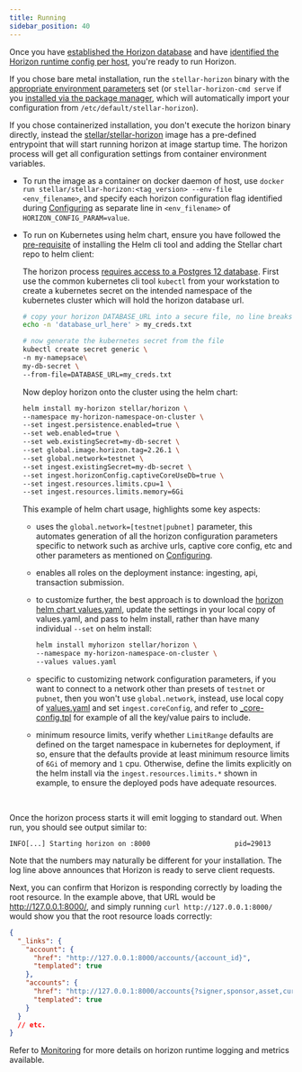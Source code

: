 ```yaml
---
title: Running
sidebar_position: 40
---
```



Once you have [established the Horizon database](./configuring.mdx#initialize-horizon-database) and have [identified the Horizon runtime config per host](./configuring.mdx#pre-requisites), you're ready to run Horizon.

If you chose bare metal installation, run the `stellar-horizon` binary with the [appropriate environment parameters](./configuring.mdx#parameters) set (or `stellar-horizon-cmd serve` if you [installed via the package manager](./installing.mdx#package-manager), which will automatically import your configuration from `/etc/default/stellar-horizon`).

If you chose containerized installation, you don't execute the horizon binary directly, instead the [stellar/stellar-horizon](https://hub.docker.com/r/stellar/stellar-horizon) image has a pre-defined entrypoint that will start running horizon at image startup time. The horizon process will get all configuration settings from container environment variables.

- To run the image as a container on docker daemon of host, use `docker run stellar/stellar-horizon:<tag_version> --env-file <env_filename>`, and specify each horizon configuration flag identified during [Configuring](./configuring.mdx) as separate line in `<env_filename>` of `HORIZON_CONFIG_PARAM=value`.

- To run on Kubernetes using helm chart, ensure you have followed the [pre-requisite](./installing.mdx#helm-chart-installation) of installing the Helm cli tool and adding the Stellar chart repo to helm client:

  The horizon process [requires access to a Postgres 12 database](./configuring.mdx#preparing-the-database). First use the common kubernetes cli tool `kubectl` from your workstation to create a kubernetes secret on the intended namespace of the kubernetes cluster which will hold the horizon database url.

  <CodeExample>

  ```bash
  # copy your horizon DATABASE_URL into a secure file, no line breaks.
  echo -n 'database_url_here' > my_creds.txt

  # now generate the kubernetes secret from the file
  kubectl create secret generic \
  -n my-namepsace\
  my-db-secret \
  --from-file=DATABASE_URL=my_creds.txt
  ```

  </CodeExample>

  Now deploy horizon onto the cluster using the helm chart:

  <CodeExample>

  ```bash
  helm install my-horizon stellar/horizon \
  --namespace my-horizon-namespace-on-cluster \
  --set ingest.persistence.enabled=true \
  --set web.enabled=true \
  --set web.existingSecret=my-db-secret \
  --set global.image.horizon.tag=2.26.1 \
  --set global.network=testnet \
  --set ingest.existingSecret=my-db-secret \
  --set ingest.horizonConfig.captiveCoreUseDb=true \
  --set ingest.resources.limits.cpu=1 \
  --set ingest.resources.limits.memory=6Gi
  ```

  </CodeExample>

  This example of helm chart usage, highlights some key aspects:

  - uses the `global.network=[testnet|pubnet]` parameter, this automates generation of all the horizon configuration parameters specific to network such as archive urls, captive core config, etc and other parameters as mentioned on [Configuring](./configuring.mdx).
  - enables all roles on the deployment instance: ingesting, api, transaction submission.
  - to customize further, the best approach is to download the [horizon helm chart values.yaml](https://github.com/stellar/helm-charts/blob/main/charts/horizon/values.yaml), update the settings in your local copy of values.yaml, and pass to helm install, rather than have many individual `--set` on helm install:

    <CodeExample>

    ```bash
    helm install myhorizon stellar/horizon \
    --namespace my-horizon-namespace-on-cluster \
    --values values.yaml
    ```

    </CodeExample>

  - specific to customizing network configuration parameters, if you want to connect to a network other than presets of `testnet` or `pubnet`, then you won't use `global.network`, instead, use local copy of [values.yaml](https://github.com/stellar/helm-charts/blob/main/charts/horizon/values.yaml) and set `ingest.coreConfig`, and refer to [\_core-config.tpl](https://github.com/stellar/helm-charts/blob/main/charts/horizon/templates/_core-config.tpl) for example of all the key/value pairs to include.

  - minimum resource limits, verify whether `LimitRange` defaults are defined on the target namespace in kubernetes for deployment, if so, ensure that the defaults provide at least minimum resource limits of `6Gi` of memory and `1` cpu. Otherwise, define the limits explicitly on the helm install via the `ingest.resources.limits.*` shown in example, to ensure the deployed pods have adequate resources.

<br />

Once the horizon process starts it will emit logging to standard out. When run, you should see output similar to:

<CodeExample>

```
INFO[...] Starting horizon on :8000                     pid=29013
```

</CodeExample>

Note that the numbers may naturally be different for your installation. The log line above announces that Horizon is ready to serve client requests.

Next, you can confirm that Horizon is responding correctly by loading the root resource. In the example above, that URL would be http://127.0.0.1:8000/, and simply running `curl http://127.0.0.1:8000/` would show you that the root resource loads correctly:

<CodeExample>

```json
{
  "_links": {
    "account": {
      "href": "http://127.0.0.1:8000/accounts/{account_id}",
      "templated": true
    },
    "accounts": {
      "href": "http://127.0.0.1:8000/accounts{?signer,sponsor,asset,cursor,limit,order}",
      "templated": true
    }
  }
  // etc.
}
```

</CodeExample>

Refer to [Monitoring](./monitoring.mdx) for more details on horizon runtime logging and metrics available.
